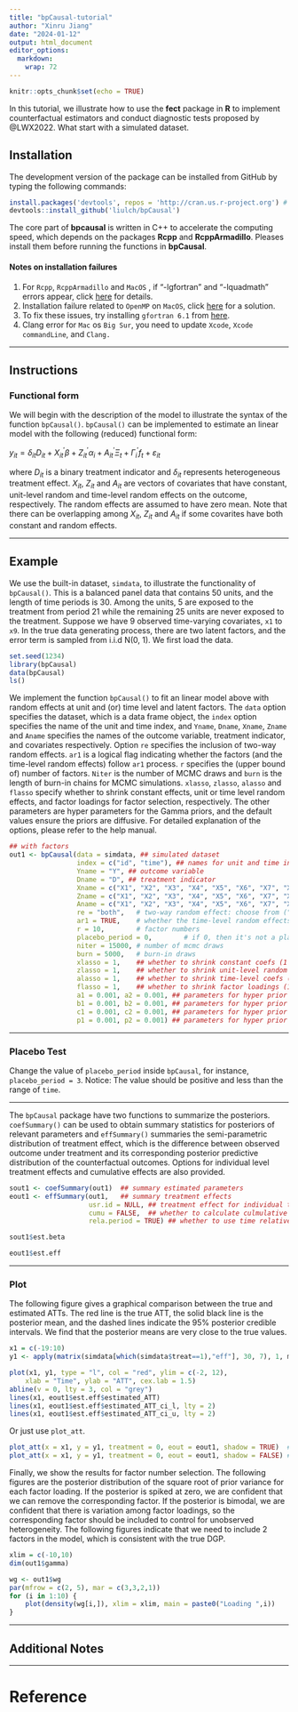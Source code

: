 ```yaml
---
title: "bpCausal-tutorial"
author: "Xinru Jiang"
date: "2024-01-12"
output: html_document
editor_options: 
  markdown: 
    wrap: 72
---
```


```r
knitr::opts_chunk$set(echo = TRUE)
```

In this tutorial, we illustrate how to use the **fect** package in **R**
to implement counterfactual estimators and conduct diagnostic tests
proposed by @LWX2022. What start with a simulated dataset.

## Installation

The development version of the package can be installed from GitHub by
typing the following commands:

```r
install.packages('devtools', repos = 'http://cran.us.r-project.org') # if not already installed
devtools::install_github('liulch/bpCausal')
```

The core part of **bpcausal** is written in C++ to accelerate the
computing speed, which depends on the packages **Rcpp** and
**RcppArmadillo**. Pleases install them before running the functions in
**bpCausal**.

#### Notes on installation failures

1.  For `Rcpp`, `RcppArmadillo` and `MacOS` , if "-lgfortran" and
    "-lquadmath" errors appear, click
    [here](http://thecoatlessprofessor.com/programming/rcpp-rcpparmadillo-and-os-x-mavericks-lgfortran-and-lquadmath-error/)
    for details.
2.  Installation failure related to `OpenMP` on `MacOS`, click
    [here](http://thecoatlessprofessor.com/programming/openmp-in-r-on-os-x/)
    for a solution.
3.  To fix these issues, try installing `gfortran 6.1` from
    [here](https://gcc.gnu.org/wiki/GFortranBinaries#MacOS%20clang4%20R%20Binaries%20from%20https://github.com/coatless/r-macos-clang).
4.  Clang error for `Mac` os `Big Sur`, you need to update `Xcode`,
    `Xcode commandLine`, and `Clang.`

------------------------------------------------------------------------

## Instructions

### Functional form

We will begin with the description of the model to illustrate the syntax
of the function `bpCausal()`. `bpCausal()` can be implemented to
estimate an linear model with the following (reduced) functional form:

$y_{it} = \delta_{it} D_{it} + X_{it}^{\prime}\beta + Z_{it}^{\prime}\alpha_i + A_{it}^{\prime}\Xi_t + \Gamma_i^{\prime}f_t + \varepsilon_{it}$

where $D_{it}$ is a binary treatment indicator and $\delta_{it}$
represents heterogeneous treatment effect. $X_{it}$, $Z_{it}$ and
$A_{it}$ are vectors of covariates that have constant, unit-level random
and time-level random effects on the outcome, respectively. The random
effects are assumed to have zero mean. Note that there can be
overlapping among $X_{it}$, $Z_{it}$ and $A_{it}$ if some covarites have
both constant and random effects.

------------------------------------------------------------------------

## Example

We use the built-in dataset, `simdata`, to illustrate the functionality
of `bpCausal()`. This is a balanced panel data that contains 50 units,
and the length of time periods is 30. Among the units, 5 are exposed to
the treatment from period 21 while the remaining 25 units are never
exposed to the treatment. Suppose we have 9 observed time-varying
covariates, `x1` to `x9`. In the true data generating process, there are
two latent factors, and the error term is sampled from i.i.d N(0, 1). We
first load the data.

```r
set.seed(1234)
library(bpCausal) 
data(bpCausal)
ls()
```

We implement the function `bpCausal()` to fit an linear model above with
random effects at unit and (or) time level and latent factors. The
`data` option specifies the dataset, which is a data frame object, the
`index` option specifies the name of the unit and time index, and
`Yname`, `Dname`, `Xname`, `Zname` and `Aname` specifies the names of
the outcome variable, treatment indicator, and covariates respectively.
Option `re` specifies the inclusion of two-way random effects. `ar1` is
a logical flag indicating whether the factors (and the time-level random
effects) follow `ar1` process. `r` specifies the (upper bound of) number
of factors. `Niter` is the number of MCMC draws and `burn` is the length
of burn-in chains for MCMC simulations. `xlasso`, `zlasso`, `alasso` and
`flasso` specify whether to shrink constant effects, unit or time level
random effects, and factor loadings for factor selection, respectively.
The other parameters are hyper parameters for the Gamma priors, and the
default values ensure the priors are diffusive. For detailed explanation
of the options, please refer to the help manual.

```r
## with factors
out1 <- bpCausal(data = simdata, ## simulated dataset  
                 index = c("id", "time"), ## names for unit and time index
                 Yname = "Y", ## outcome variable
                 Dname = "D", ## treatment indicator  
                 Xname = c("X1", "X2", "X3", "X4", "X5", "X6", "X7", "X8", "X9"), # covariates that have constant (fixed) effect  
                 Zname = c("X1", "X2", "X3", "X4", "X5", "X6", "X7", "X8", "X9"), # covariates that have unit-level random effect  
                 Aname = c("X1", "X2", "X3", "X4", "X5", "X6", "X7", "X8", "X9"), # covariates that have time-level random effect  
                 re = "both",   # two-way random effect: choose from ("unit", "time", "none", "both") 
                 ar1 = TRUE,    # whether the time-level random effects is ar1 process or jsut multilevel (independent)
                 r = 10,        # factor numbers
                 placebo_period = 0,        # if 0, then it's not a placebo test
                 niter = 15000, # number of mcmc draws
                 burn = 5000,   # burn-in draws 
                 xlasso = 1,    ## whether to shrink constant coefs (1 = TRUE, 0 = FALSE)
                 zlasso = 1,    ## whether to shrink unit-level random coefs (1 = TRUE, 0 = FALSE)
                 alasso = 1,    ## whether to shrink time-level coefs (1 = TRUE, 0 = FALSE)
                 flasso = 1,    ## whether to shrink factor loadings (1 = TRUE, 0 = FALSE)
                 a1 = 0.001, a2 = 0.001, ## parameters for hyper prior shrink on beta (diffuse hyper priors)
                 b1 = 0.001, b2 = 0.001, ## parameters for hyper prior shrink on alpha_i
                 c1 = 0.001, c2 = 0.001, ## parameters for hyper prior shrink on xi_t
                 p1 = 0.001, p2 = 0.001) ## parameters for hyper prior shrink on factor terms
```

------------------------------------------------------------------------

### Placebo Test

Change the value of `placebo_period` inside `bpCausal`, for instance,
`placebo_period = 3`. Notice: The value should be positive and less than
the range of `time`.

------------------------------------------------------------------------

The `bpCausal` package have two functions to summarize the posteriors.
`coefSummary()` can be used to obtain summary statistics for posteriors
of relevant parameters and `effSummary()` summaries the semi-parametric
distribution of treatment effect, which is the difference between
observed outcome under treatment and its corresponding posterior
predictive distribution of the counterfactual outcomes. Options for
individual level treatment effects and cumulative effects are also
provided.

```r
sout1 <- coefSummary(out1)  ## summary estimated parameters
eout1 <- effSummary(out1,   ## summary treatment effects
                    usr.id = NULL, ## treatment effect for individual treated units, if input NULL, calculate average TT
                    cumu = FALSE,  ## whether to calculate culmulative treatment effects
                    rela.period = TRUE) ## whether to use time relative to the occurence of treatment (1 is the first post-treatment period) or real period (like year 1998, 1999, ...)
```

```r
sout1$est.beta 
```

```r
eout1$est.eff
```

------------------------------------------------------------------------

### Plot

The following figure gives a graphical comparison between the true and
estimated ATTs. The red line is the true ATT, the solid black line is
the posterior mean, and the dashed lines indicate the 95% posterior
credible intervals. We find that the posterior means are very close to
the true values.

```r
x1 = c(-19:10)
y1 <- apply(matrix(simdata[which(simdata$treat==1),"eff"], 30, 7), 1, mean)

plot(x1, y1, type = "l", col = "red", ylim = c(-2, 12), 
    xlab = "Time", ylab = "ATT", cex.lab = 1.5)
abline(v = 0, lty = 3, col = "grey")
lines(x1, eout1$est.eff$estimated_ATT)
lines(x1, eout1$est.eff$estimated_ATT_ci_l, lty = 2)
lines(x1, eout1$est.eff$estimated_ATT_ci_u, lty = 2)
```

Or just use `plot_att`.

```r
plot_att(x = x1, y = y1, treatment = 0, eout = eout1, shadow = TRUE)  # treatment is at 0, CI area with shadow
plot_att(x = x1, y = y1, treatment = 0, eout = eout1, shadow = FALSE) # treatment is at 0, CI area without shadow
```

Finally, we show the results for factor number selection. The following
figures are the posterior distribution of the square root of prior
variance for each factor loading. If the posterior is spiked at zero, we
are confident that we can remove the corresponding factor. If the
posterior is bimodal, we are confident that there is variation among
factor loadings, so the corresponding factor should be included to
control for unobserved heterogeneity. The following figures indicate
that we need to include 2 factors in the model, which is consistent with
the true DGP.

```r
xlim = c(-10,10)
dim(out1$gamma)
```

```r
wg <- out1$wg
par(mfrow = c(2, 5), mar = c(3,3,2,1))
for (i in 1:10) {
    plot(density(wg[i,]), xlim = xlim, main = paste0("Loading ",i))
}
```

------------------------------------------------------------------------

## Additional Notes

------------------------------------------------------------------------

# Reference
